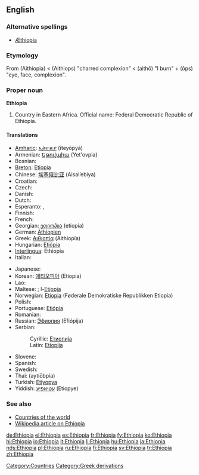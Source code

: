 ==English==

===Alternative spellings===
* [[Æthiopia]] {{i|archaic}}

===Etymology===
From {{etyl|grc}} '''{{polytonic|[[Αἰθιοπία]]}}''' (Aithiopia) < '''{{polytonic|[[Αἰθίοψ]]}}''' (Aithiops) "charred complexion" < '''{{polytonic|[[αἴθω]]}}''' (aithō) "I burn" + '''{{polytonic|[[ὤψ]]}}''' (ōps) "eye, face, complexion".

{{wikipedia}}

===Proper noun===
'''Ethiopia'''

# Country in Eastern Africa. Official name: Federal Democratic Republic of Ethiopia.

====Translations====
{{top}}
* [[Amharic]]: [[ኢትዮጵያ]] (īteyōpyā)
* Armenian: [[Եթովպիա]] (Yet'ovpia)
* Bosnian: {{t-|bs|Etiopija|f}}
* [[Breton]]: [[Etiopia]]
* Chinese: [[埃塞俄比亚]] (Aisai’ebiya)
* Croatian: {{t-|hr|Etiopija|f}}
* Czech: {{t-|cs|Etiopie|f}}
* Danish: {{t-|da|Etiopien}}
* Dutch: {{t+|nl|Ethiopië}}
* Esperanto: {{t-|eo|Etiopio|xs=Esperanto}}, {{t-|eo|Etiopujo|xs=Esperanto}}
* Finnish: {{t+|fi|Etiopia}}
* French: {{t+|fr|Éthiopie}}
* Georgian: [[ეთიოპია]] (etiopia)
* German: [[Äthiopien]] {{n}}
* Greek: [[Αιθιοπία]] (Aithiopía) {{f}}
* Hungarian: [[Etiópia]]
* [[Interlingua]]: Ethiopia
* Italian: {{t+|it|Etiopia|f}}
{{mid}}
* Japanese: {{t+|ja|エチオピア|tr=Echiopia|sc=Jpan}}
* Korean: [[에티오피아]] (Etiopia)
* Lao: {{t|lo|ເອທິໂອປີ|tr='eethi'oopii|sc=Laoo}}
* Maltese: ; l-[[Etjopja]]
* Norwegian: [[Etiopia]] (Føderale Demokratiske Republikken Etiopia)
* Polish: {{t+|pl|Etiopia|f}}
* Portuguese: [[Etiópia]] {{f}}
* Romanian: {{t-|ro|Etiopia|f}}
* Russian: [[Эфиопия]] (Efiópija) {{f}}
* Serbian:
*: Cyrillic: [[Етиопија#Serbian|Етиопија]] {{f}}
*: Latin: [[Etiopija#Serbian|Etiopija]] {{f}}
* Slovene: {{t+|sl|Etiopija|f}}
* Spanish: {{t+|es|Etiopía|f}}
* Swedish: {{t+|sv|Etiopien}}
* Thai: {{Thai|[[เอธิโอเปีย]]}} (aytíōbpia)
* Turkish: [[Etiyopya]]
* Yiddish: [[עטיאָפיע]] (Etiopye)
{{bottom}}

===See also===
* [[Appendix:Countries of the world|Countries of the world]]
* [[w:Ethiopia|Wikipedia article on Ethiopia]]

[[Category:Countries]]
[[Category:Greek derivations]]

[[de:Ethiopia]]
[[el:Ethiopia]]
[[es:Ethiopia]]
[[fr:Ethiopia]]
[[fy:Ethiopia]]
[[ko:Ethiopia]]
[[hi:Ethiopia]]
[[io:Ethiopia]]
[[it:Ethiopia]]
[[li:Ethiopia]]
[[hu:Ethiopia]]
[[ja:Ethiopia]]
[[nds:Ethiopia]]
[[pl:Ethiopia]]
[[ru:Ethiopia]]
[[fi:Ethiopia]]
[[sv:Ethiopia]]
[[tr:Ethiopia]]
[[zh:Ethiopia]]